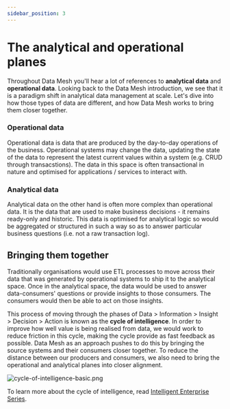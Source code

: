 ```yaml
---
sidebar_position: 3
---
```

# The analytical and operational planes

Throughout Data Mesh you'll hear a lot of references to **analytical data** and **operational data**. Looking back to the 
Data Mesh introduction, we see that it is a paradigm shift in analytical data management at scale. Let's dive into how those
types of data are different, and how Data Mesh works to bring them closer together.

### Operational data
Operational data is data that are produced by the day-to-day operations of the business. Operational systems may change the data,
updating the state of the data to represent the latest current values within a system (e.g. CRUD through transacstions). The data 
in this space is often transactional in nature and optimised for applications / services to interact with.

### Analytical data
Analytical data on the other hand is often more complex than operational data. It is the data that are used to make business 
decisions - it remains ready-only and historic. This data is optimised for analytical logic so would be aggregated or structured 
in such a way so as to answer particular business questions (i.e. not a raw transaction log).

## Bringing them together
Traditionally organisations would use ETL processes to move across their data that was generated by operational systems to
ship it to the analytical space. Once in the analytical space, the data would be used to answer data-consumers' questions or provide insights to those consumers.
The consumers would then be able to act on those insights. 

This process of moving through the phases of Data > Information > Insight > Decision > Action is known as the **cycle of intelligence**. 
In order to improve how well value is being realised from data, we would work to reduce friction in this cycle, making the cycle provide
as fast feedback as possible. Data Mesh as an approach pushes to do this by bringing the source systems and their consumers closer
together. To reduce the distance between our producers and consumers, we also need to bring the operational and analytical planes 
into closer alignment. 

<div style={{textAlign: 'center'}} > 

![cycle-of-intelligence-basic.png](./assets/cycle-of-intelligence-basic.png)
</div>


To learn more about the cycle of intelligence, read 
[Intelligent Enterprise Series](https://www.thoughtworks.com/insights/articles/intelligent-enterprise-series-models-enterprise-intelligence).
